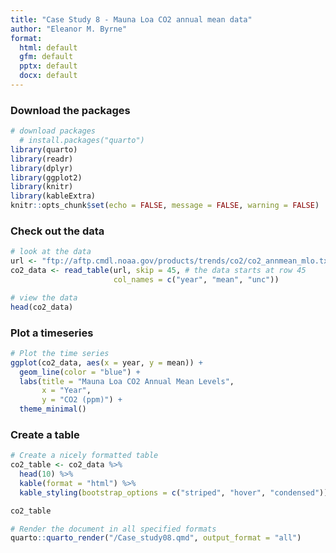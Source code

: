 ```yaml
---
title: "Case Study 8 - Mauna Loa CO2 annual mean data"
author: "Eleanor M. Byrne"
format:
  html: default
  gfm: default
  pptx: default
  docx: default
---
```


### Download the packages
```r
# download packages
  # install.packages("quarto")
library(quarto)
library(readr)
library(dplyr)
library(ggplot2)
library(knitr)
library(kableExtra)
knitr::opts_chunk$set(echo = FALSE, message = FALSE, warning = FALSE)
```

### Check out the data 
```r
# look at the data 
url <- "ftp://aftp.cmdl.noaa.gov/products/trends/co2/co2_annmean_mlo.txt"
co2_data <- read_table(url, skip = 45, # the data starts at row 45
                       col_names = c("year", "mean", "unc"))
```
```r
# view the data 
head(co2_data)
```
### Plot a timeseries
```r
# Plot the time series
ggplot(co2_data, aes(x = year, y = mean)) +
  geom_line(color = "blue") +
  labs(title = "Mauna Loa CO2 Annual Mean Levels",
       x = "Year",
       y = "CO2 (ppm)") +
  theme_minimal()
```
### Create a table 
```r
# Create a nicely formatted table
co2_table <- co2_data %>%
  head(10) %>%
  kable(format = "html") %>%
  kable_styling(bootstrap_options = c("striped", "hover", "condensed"))

co2_table

```
```r
# Render the document in all specified formats
quarto::quarto_render("/Case_study08.qmd", output_format = "all")
```

